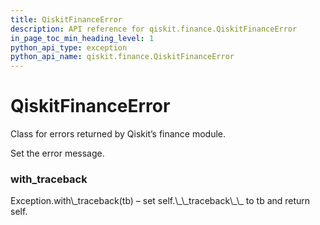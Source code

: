 ```yaml
---
title: QiskitFinanceError
description: API reference for qiskit.finance.QiskitFinanceError
in_page_toc_min_heading_level: 1
python_api_type: exception
python_api_name: qiskit.finance.QiskitFinanceError
---
```


# QiskitFinanceError

<Class id="qiskit.finance.QiskitFinanceError" isDedicatedPage={true} github="https://github.com/qiskit-community/qiskit-aqua/tree/stable/0.7/qiskit/finance/exceptions.py" signature="QiskitFinanceError(*message)">
  Class for errors returned by Qiskit’s finance module.

  Set the error message.

  ### with\_traceback

  <Function id="qiskit.finance.QiskitFinanceError.with_traceback" signature="with_traceback()">
    Exception.with\_traceback(tb) – set self.\_\_traceback\_\_ to tb and return self.
  </Function>
</Class>

